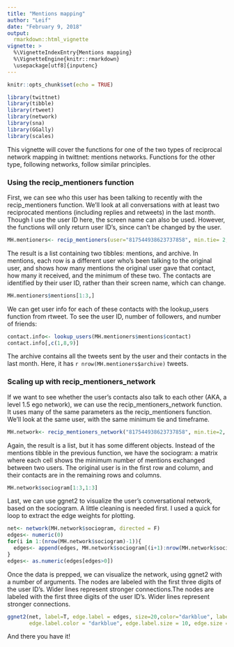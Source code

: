 ```yaml
---
title: "Mentions mapping"
author: "Leif"
date: "February 9, 2018"
output:
  rmarkdown::html_vignette
vignette: >
  %\VignetteIndexEntry{Mentions mapping}
  %\VignetteEngine{knitr::rmarkdown}
  \usepackage[utf8]{inputenc}
---
```


```r
knitr::opts_chunk$set(echo = TRUE)
```

```r
library(twittnet)
library(tibble)
library(rtweet)
library(network)
library(sna)
library(GGally)
library(scales)

```

This vignette will cover the functions for one of the two types of reciprocal network mapping in twittnet: mentions networks. Functions for the other type, following networks, follow similar principles.

### Using the recip_mentioners function
First, we can see who this user has been talking to recently with the recip_mentioners function. We'll look at all conversations with at least two reciprocated mentions (including replies and retweets) in the last month. Though I
use the user ID here, the screen name can also be used. However, the functions will only return user ID's, since can't be changed by the user.

```r
MH.mentioners<- recip_mentioners(user="817544938623737858", min.tie= 2, startday=Sys.Date()-30, verbose=F)
```

The result is a list containing two tibbles: mentions, and archive. In mentions, each row is a different user who's been talking to the original user, and shows how many mentions the original user gave that contact, how many it received, and the minimum of these two. The contacts are identified by their user ID, rather than their screen name, which can change.
```r
MH.mentioners$mentions[1:3,]
```
We can get user info for each of these contacts with the lookup_users function from rtweet. To see the user ID, number of followers, and number of friends:
```r
contact.info<- lookup_users(MH.mentioners$mentions$contact)
contact.info[,c(1,8,9)]
```

The archive contains all the tweets sent by the user and their contacts in the last month. Here, it has `r nrow(MH.mentioners$archive)` tweets. 

### Scaling up with recip_mentioners_network

If we want to see whether the user's contacts also talk to each other (AKA, a level 1.5 ego network), we can use the recip_mentioners_network function. It uses many of the same parameters as the recip_mentioners function. We'll look at the same user, with the same minimum tie and timeframe.
```r
MH.network<- recip_mentioners_network("817544938623737858", min.tie=2, startday= Sys.Date()-30)
```



Again, the result is a list, but it has some different objects. Instead of the mentions tibble in the previous function, we have the sociogram: a matrix where each cell shows the minimum number of mentions exchanged between two users. The original user is in the first row and column, and their contacts are in the remaining rows and columns. 
```r
MH.network$sociogram[1:3,1:3]
```

Last, we can use ggnet2 to visualize the user's conversational network, based on the sociogram. A little cleaning is needed first. I used a quick for loop to extract the edge weights for plotting.
```r
net<- network(MH.network$sociogram, directed = F)
edges<- numeric(0)
for(i in 1:(nrow(MH.network$sociogram)-1)){
  edges<- append(edges, MH.network$sociogram[(i+1):nrow(MH.network$sociogram),i])
}
edges<- as.numeric(edges[edges>0])

```

Once the data is prepped, we can visualize the network, using ggnet2 with a number of arguments. The nodes are labeled with the first three digits of the user ID's. Wider lines represent stronger connections.The nodes are labeled with the first three digits of the user ID's. Wider lines represent stronger connections.
```r
ggnet2(net, label=T, edge.label = edges, size=20,color="darkblue", label.trim= 3, layout.par = list(cell.jitter = 0.75),   label.color="white", label.size = 10,edge.color = "cadetblue",  
       edge.label.color = "darkblue", edge.label.size = 10, edge.size = log(edges)+.5)


```

And there you have it!